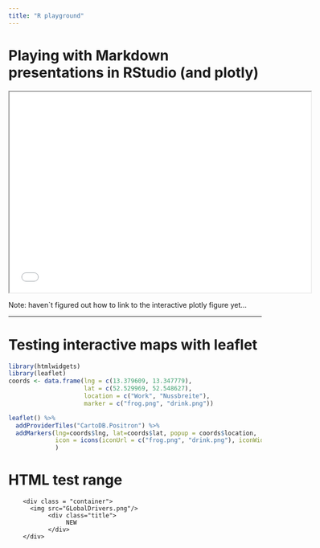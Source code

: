 ```yaml
---
title: "R playground"
---
```



# Playing with Markdown presentations in RStudio (and plotly)

 <iframe src="my_first_presi_with_R.html" style="height:400px;width:600px;"></iframe> 
 
 Note: haven`t figured out how to link to the interactive plotly figure yet...
 
 
------
 
# Testing interactive maps with leaflet

```r
library(htmlwidgets)
library(leaflet)
coords <- data.frame(lng = c(13.379609, 13.347779), 
                     lat = c(52.529969, 52.548627), 
                     location = c("Work", "Nussbreite"),
                     marker = c("frog.png", "drink.png"))

leaflet() %>% 
  addProviderTiles("CartoDB.Positron") %>% 
  addMarkers(lng=coords$lng, lat=coords$lat, popup = coords$location,
             icon = icons(iconUrl = c("frog.png", "drink.png"), iconWidth = 40, iconHeight = 40)
             )

```

<!-- 
<iframe src="leaflet_interactive_map_test.html" 
style="height:400px;width:600px;"
name="leaflet_map"
scrolling="yes"
></iframe> 
-->

# HTML test range




<style>
    .container {
        /* Testing mouse over on image  */
        position: relative;
        width: 100%;
    }
    
    .title {
            background-color: rgb(255, 255, 255);
            /*positioned relative to parent div (container) */
            position: absolute;   
            /* bottom margin is 0 so that it coincides with container's bottom margin*/
            bottom: 0;       
            color: black;
            width: 85%;
            font-size: 13px;
            font-family: Helvetica, Arial, sans-serif;
            padding: 0;      
            /* padding was formerly: 10px 0; */
            text-align: center;
            /*invisible because opacity is 0*/
            opacity: 0;           
            transition: 0.6s;
        }
     
    .container:hover .title {
        /*becomes visible on hover*/
            opacity: 1;       
    }
</style>

<body>

        <div class = "container">
          <img src="GLobalDrivers.png"/>
               <div class="title">
                    NEW
               </div>
        </div>

